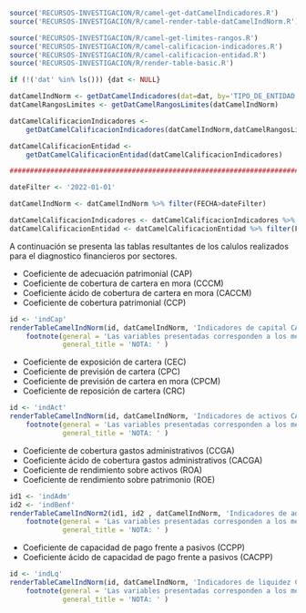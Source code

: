 
<!-- FUNCIONES NECESARIAS -->
```r
source('RECURSOS-INVESTIGACION/R/camel-get-datCamelIndicadores.R')
source('RECURSOS-INVESTIGACION/R/camel-render-table-datCamelIndNorm.R')

source('RECURSOS-INVESTIGACION/R/camel-get-limites-rangos.R')
source('RECURSOS-INVESTIGACION/R/camel-calificacion-indicadores.R')
source('RECURSOS-INVESTIGACION/R/camel-calificacion-entidad.R')
source('RECURSOS-INVESTIGACION/R/render-table-basic.R')

if (!('dat' %in% ls())) {dat <- NULL}

datCamelIndNorm <- getDatCamelIndicadores(dat=dat, by='TIPO_DE_ENTIDAD')
datCamelRangosLimites <- getDatCamelRangosLimites(datCamelIndNorm)

datCamelCalificacionIndicadores <-
    getDatCamelCalificacionIndicadores(datCamelIndNorm,datCamelRangosLimites)

datCamelCalificacionEntidad <- 
    getDatCamelCalificacionEntidad(datCamelCalificacionIndicadores)

#########################################################################

dateFilter <- '2022-01-01'

datCamelIndNorm <- datCamelIndNorm %>% filter(FECHA>dateFilter)

datCamelCalificacionIndicadores <- datCamelCalificacionIndicadores %>% filter(FECHA>dateFilter)
datCamelCalificacionEntidad <- datCamelCalificacionEntidad %>% filter(FECHA>dateFilter)

```


\anexosms{Indicadores CAMEL calculados}

A continuación se presenta las tablas resultantes de los calulos realizados para el diagnostico financieros por sectores.

\subsubsection{Indicadores de capital}

- Coeficiente de adecuación patrimonial (CAP)
- Coeficiente de cobertura de cartera en mora (CCCM)
- Coeficiente ácido de cobertura de cartera en mora (CACCM)
- Coeficiente de cobertura patrimonial (CCP)

\vspace*{30pt}
```r
id <- 'indCap'
renderTableCamelIndNorm(id, datCamelIndNorm, 'Indicadores de capital CAMEL') %>% 
    footnote(general = 'Las variables presentadas corresponden a los meses contenidos de la gestión 2022.',
             general_title = 'NOTA: ' )
```


\newpage
\subsubsection{Indicadores de activos}

- Coeficiente de exposición de cartera (CEC)
- Coeficiente de previsión de cartera (CPC)
- Coeficiente de previsión de cartera en mora (CPCM)
- Coeficiente de reposición de cartera (CRC)

\vspace*{30pt}
```r
id <- 'indAct'
renderTableCamelIndNorm(id, datCamelIndNorm, 'Indicadores de activos CAMEL') %>% 
    footnote(general = 'Las variables presentadas corresponden a los meses contenidos de la gestión 2022.',
             general_title = 'NOTA: ' )
```


\newpage
\subsubsection{Indicadores de administración y rentabilidad}

- Coeficiente de cobertura gastos administrativos (CCGA) 
- Coeficiente ácido de cobertura gastos administrativos (CACGA)
- Coeficiente de rendimiento sobre activos (ROA) 
- Coeficiente de rendimiento sobre patrimonio (ROE)

\vspace*{30pt}
```r
id1 <- 'indAdm'
id2 <- 'indBenf'
renderTableCamelIndNorm2(id1, id2 , datCamelIndNorm, 'Indicadores de administración y rentabilidad CAMEL') %>% 
    footnote(general = 'Las variables presentadas corresponden a los meses contenidos de la gestión 2022.',
             general_title = 'NOTA: ' )
```


\newpage
\subsubsection{Indicadores de liquidez}

- Coeficiente de capacidad de pago frente a pasivos (CCPP)
- Coeficiente ácido de capacidad de pago frente a pasivos (CACPP) 

```r
id <- 'indLq'
renderTableCamelIndNorm(id, datCamelIndNorm, 'Indicadores de liquidez CAMEL') %>% 
    footnote(general = 'Las variables presentadas corresponden a los meses contenidos de la gestión 2022.',
             general_title = 'NOTA: ' )
```


